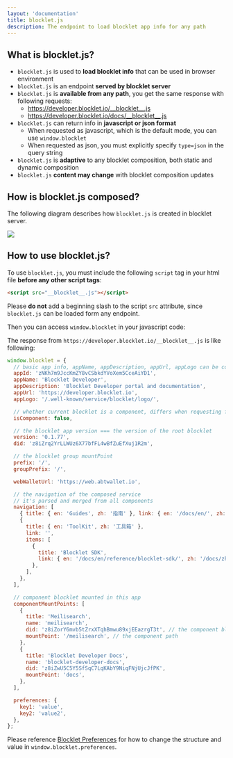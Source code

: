 ```yaml
---
layout: 'documentation'
title: blocklet.js
description: The endpoint to load blocklet app info for any path
---
```


## What is blocklet.js?

- `blocklet.js` is used to **load blocklet info** that can be used in browser environment
- `blocklet.js` is an endpoint **served by blocklet server**
- `blocklet.js` is **available from any path**, you get the same response with following requests:
  - https://developer.blocklet.io/__blocklet__.js
  - https://developer.blocklet.io/docs/__blocklet__.js
- `blocklet.js` can return info in **javascript or json format**
  - When requested as javascript, which is the default mode, you can use `window.blocklet`
  - When requested as json, you must explicitly specify `type=json` in the query string
- `blocklet.js` is **adaptive** to any blocklet composition, both static and dynamic composition
- `blocklet.js` **content may change** with blocklet composition updates

## How is blocklet.js composed?

The following diagram describes how `blocklet.js` is created in blocklet server.

![](./images/blocklet-js.png)

## How to use blocklet.js?

To use `blocklet.js`, you must include the following `script` tag in your html file **before any other script tags**:

```html
<script src="__blocklet__.js"></script>
```

Please <strong className="color-red">do not</strong> add a beginning slash to the script `src` attribute, since `blocklet.js` can be loaded form any endpoint.

Then you can access `window.blocklet` in your javascript code:

The response from `https://developer.blocklet.io/__blocklet__.js` is like following:

```javascript
window.blocklet = {
  // basic app info, appName, appDescription, appUrl, appLogo can be configured in blocklet server
  appId: 'zNKh7m9JccKmZY8vCSbkdYVoXem5CceAiYD1',
  appName: 'Blocklet Developer',
  appDescription: 'Blocklet Developer portal and documentation',
  appUrl: 'https://developer.blocklet.io',
  appLogo: '/.well-known/service/blocklet/logo/',

  // whether current blocklet is a component, differs when requesting from different path
  isComponent: false,

  // the blocklet app version === the version of the root blocklet
  version: '0.1.77',
  did: 'z8iZrq2YrLLWUz6X77bfFL4wBfZuEfXuj1R2m',

  // the blocklet group mountPoint
  prefix: '/',
  groupPrefix: '/',

  webWalletUrl: 'https://web.abtwallet.io',

  // the navigation of the composed service
  // it's parsed and merged from all components
  navigation: [
    { title: { en: 'Guides', zh: '指南' }, link: { en: '/docs/en/', zh: '/docs/zh/' } },
    {
      title: { en: 'ToolKit', zh: '工具箱' },
      link: '',
      items: [
        {
          title: 'Blocklet SDK',
          link: { en: '/docs/en/reference/blocklet-sdk/', zh: '/docs/zh/reference/blocklet-sdk/' },
        },
      ],
    },
  ],

  // component blocklet mounted in this app
  componentMountPoints: [
    {
      title: 'Meilisearch',
      name: 'meilisearch',
      did: 'z8iZorY6mvb5tZrxXTqhBmwu89xjEEazrgT3t', // the component blocklet did
      mountPoint: '/meilisearch', // the component path
    },
    {
      title: 'Blocklet Developer Docs',
      name: 'blocklet-developer-docs',
      did: 'z8iZwU5C5Y5SfSqC7LqKAbY9NiqFNjUjcJfPK',
      mountPoint: 'docs',
    },
  ],

  preferences: {
    key1: 'value',
    key2: 'value2',
  },
};
```

Please reference [Blocklet Preferences](/how-to/preferences) for how to change the structure and value in `window.blocklet.preferences`.
